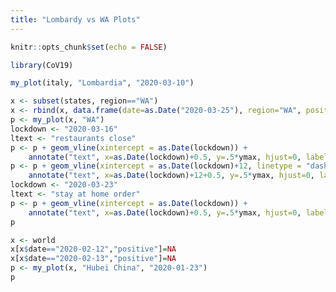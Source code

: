```yaml
---
title: "Lombardy vs WA Plots"
---
```


```r
knitr::opts_chunk$set(echo = FALSE)
```

```r
library(CoV19)
```

```r
my_plot(italy, "Lombardia", "2020-03-10")
```

```r
x <- subset(states, region=="WA")
x <- rbind(x, data.frame(date=as.Date("2020-03-25"), region="WA", positive=2469, negative=NA, pending=NA, hospitalized=NA, death=123, total.tests=NA, totalTestResults=NA))
p <- my_plot(x, "WA")
lockdown <- "2020-03-16"
ltext <- "restaurants close"
p <- p + geom_vline(xintercept = as.Date(lockdown)) +
    annotate("text", x=as.Date(lockdown)+0.5, y=.5*ymax, hjust=0, label=ltext, color="red", size=3, angle=90)
p <- p + geom_vline(xintercept = as.Date(lockdown)+12, linetype = "dashed") +
    annotate("text", x=as.Date(lockdown)+12+0.5, y=.5*ymax, hjust=0, label="12 days past restaurants closed", color="red", size=3, angle=90)
lockdown <- "2020-03-23"
ltext <- "stay at home order"
p <- p + geom_vline(xintercept = as.Date(lockdown)) +
    annotate("text", x=as.Date(lockdown)+0.5, y=.5*ymax, hjust=0, label=ltext, color="red", size=3, angle=90)
p
```

```r
x <- world
x[x$date=="2020-02-12","positive"]=NA
x[x$date=="2020-02-13","positive"]=NA
p <- my_plot(x, "Hubei China", "2020-01-23")
p
```



